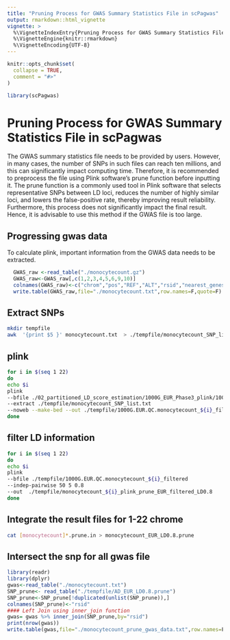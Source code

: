 ```yaml
---
title: "Pruning Process for GWAS Summary Statistics File in scPagwas"
output: rmarkdown::html_vignette
vignette: >
  %\VignetteIndexEntry{Pruning Process for GWAS Summary Statistics File in scPagwas}
  %\VignetteEngine{knitr::rmarkdown}
  %\VignetteEncoding{UTF-8}
---
```


```r
knitr::opts_chunk$set(
  collapse = TRUE,
  comment = "#>"
)
```

```r
library(scPagwas)
```


# Pruning Process for GWAS Summary Statistics File in scPagwas

The GWAS summary statistics file needs to be provided by users. However, in many cases, the number of SNPs in such files can reach ten millions, and this can significantly impact computing time. Therefore, it is recommended to preprocess the file using Plink software's prune function before inputting it. The prune function is a commonly used tool in Plink software that selects representative SNPs between LD loci, reduces the number of highly similar loci, and lowers the false-positive rate, thereby improving result reliability. Furthermore, this process does not significantly impact the final result. Hence, it is advisable to use this method if the GWAS file is too large.

## Progressing gwas data
To calculate plink, important information from the GWAS data needs to be extracted.

```r
  GWAS_raw <-read_table("./monocytecount.gz")
  GWAS_raw<-GWAS_raw[,c(1,2,3,4,5,6,9,10)]
  colnames(GWAS_raw)<-c("chrom","pos","REF","ALT","rsid","nearest_genes","beta","se")
  write.table(GWAS_raw,file="./monocytecount.txt",row.names=F,quote=F)
```

## Extract SNPs
```bash
mkdir tempfile
awk  '{print $5 }' monocytecount.txt  > ./tempfile/monocytecount_SNP_list.txt

```


## plink
```bash
for i in $(seq 1 22)  
do 
echo $i
plink 
--bfile ./02_partitioned_LD_score_estimation/1000G_EUR_Phase3_plink/1000G.EUR.QC.$i 
--extract ./tempfile/monocytecount_SNP_list.txt 
--noweb --make-bed --out ./tempfile/1000G.EUR.QC.monocytecount_${i}_filtered
done 
```

## filter LD information
```bash
for i in $(seq 1 22)  
do 
echo $i
plink 
--bfile ./tempfile/1000G.EUR.QC.monocytecount_${i}_filtered 
--indep-pairwise 50 5 0.8 
--out  ./tempfile/monocytecount_${i}_plink_prune_EUR_filtered_LD0.8
done 
```


## Integrate the result files for 1-22 chrome
```bash
cat [monocytecount]*.prune.in > monocytecount_EUR_LD0.8.prune
```

## Intersect the snp for all gwas file
```r
library(readr)
library(dplyr)
gwas<-read_table("./monocytecount.txt")
SNP_prune<- read_table("./tempfile/AD_EUR_LD0.8.prune")
SNP_prune<-SNP_prune[!duplicated(unlist(SNP_prune)),]
colnames(SNP_prune)<-"rsid"
#### Left Join using inner_join function 
gwas= gwas %>% inner_join(SNP_prune,by="rsid")
print(nrow(gwas))
write.table(gwas,file="./monocytecount_prune_gwas_data.txt",row.names=F,quote=F)

```
